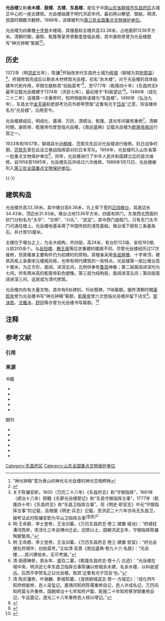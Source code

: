 {{NoteTA
|T=zh-hans:光岳楼;zh-hant:光嶽樓;
|1=zh-hans:光岳楼;zh-hant:光嶽樓;
|2=zh-hans:余木楼;zh-hant:餘木樓;
}}
{{文物保护单位
| 级别 = 全国
| 名称 = 光岳楼
| 图片 = 光岳楼_04.jpg
|说明 = 光岳楼南侧。其二层挂有据传为康熙题写的“神光钟暎”匾额
| 所在 = [[山东省|山东省]][[聊城市|聊城市]]
| 坐标 = {{coord|36|26|39|N|115|57|51|E|display=it|scale:10000}}
| 分类 = 古建筑
| 时代 = [[明朝|明]]
| 编号 = [[第三批全国重点文物保护单位|第三批]]第65项
| 登录 = 1988年1月13日
}}

'''光岳楼'''又称'''余木楼'''、'''鼓楼'''、'''古楼'''、'''东昌楼'''，是位于中国[[山东省|山东省]][[聊城市|聊城市]][[东昌府区|东昌府区]]古城正中心的一座古建筑。光岳楼始建于明代洪武年间，最初用以瞭望、御敌，明清、民国时期数次翻修。1988年，该楼被列为[[第三批全国重点文物保护单位|第三批全国重点文物保护单位]]。

光岳楼为四重檐[[十字脊|十字脊]]木楼阁，其楼基和主楼共高33.38米，占地面积1236平方米{{r|政府网}}。清朝时期，康熙、乾隆等皇帝曾数度登临此楼{{r|东昌府区政府}}{{r|泰岱东来作屏风}}，其中康熙帝曾为光岳楼题写“神光钟暎”匾额<ref group="注" >“神光钟暎”意为泰山的神光与光岳楼的神光交相辉映</ref><ref>{{cite web |title=古代帝王与聊城光岳楼的不解之缘_枣庄大众网-枣庄唯一新闻综合门户网站 |url=http://zaozhuang.dzwww.com/lbtp/lsh/201211/t20121115_7677886.htm |website=zaozhuang.dzwww.com |accessdate=2019-11-08 |archiveurl=https://web.archive.org/web/20191108021751/http://zaozhuang.dzwww.com/lbtp/lsh/201211/t20121115_7677886.htm |archivedate=2019-11-08 |date=2012-11-15 |dead-url=no }}</ref>。

== 历史 ==

1372年（明[[洪武|洪武]]五年），陈镛{{r|官职考证}}<ref group="注" name="官职">关于陈镛官职，1600（万历二十八年）《东昌府志》称“守御指挥”，1661年（顺治十八年）顾瞻《东郡光岳楼壁记》称“东昌守御指挥佥事”，1777年（乾隆四十年）《东昌府志》称“东昌卫指挥佥事”，但《明史·职官志》中无“守御指挥佥事”的记载，且根据《明史·兵志》记载，至洪武二十六年亦尚无东昌卫，据考证此时陈镛官职为平山卫指挥佥事<sup>[[#REF官职考证|[参考]]]<sup></ref>开始改宋代东昌府土城为[[东昌府城墙|砖城]]（聊城为其[[附郭县|附郭县]]）<ref>明·王命爵、李士登修，王汝训纂，《万历东昌府志·卷三·建置·城池》：“府城枕漕河西岸，宋淳化三年自博州迁此，旧筑以土，国朝洪武五年，守御指挥陈镛陶甓甃焉。”</ref>，府城修筑完成后以剩余木材修筑光岳楼，初名“余木楼”。对于光岳楼的具体始建年代和作用，早期文献称其“创始莫考”<ref>明·王命爵、李士登修，王汝训纂，《万历东昌府志·卷三·建置·宫室》：“府光岳楼在府城中，创始莫考。”又如清·高晋《南巡盛典·卷九十六·名胜》：“光岳楼……其兴建始末，无可考据。”</ref>{{r|光岳楼6-10}}，至1777年（乾隆四十年）《东昌府志》最早记载光岳楼建于1374年（洪武七年），最初用于“料敌望远”<ref>清·胡德琳修，周永年、盛百二纂，《乾隆东昌府志·卷十八·古迹》：“光岳楼在城中央，明洪武七年东昌卫指挥佥事陈镛以修城余木建，名余木楼，以料敌望远。后西平李赞名之曰光岳楼，取其‘近鲁有光于岱岳’也。”</ref>{{r|行走大运河|市志古城}}。1486年（成化二十二年）该楼第一次重修时，知府杨能称该楼为“东昌楼”。1496年（弘治九年），东昌太守[[金天锡|金天锡]]和吏部考功员外郎李赞取“近鲁有光于[[泰山|岱岳]]”之意，将该楼命名为“光岳楼”，沿用至今{{r|京杭运河聊城卷}}。

光岳楼建成后，明成化、嘉靖、万历，清顺治、乾隆、道光年间屡有重修<ref>清·陈庆藩修，叶锡麟、靳维熙纂，《宣统聊城县志·卷一·方域志》：“成化丙午知府杨能修，邑人梁玺记，嘉靖间知府陈儒重修自记，邑人许成名记，万历间知府莫与齐重修。国朝顺治十七年知府卢鋐、乾隆二十年知府蔡学颐重修自记，牛运震记，道光二十八年重修邑人杨以增记。”</ref>{{r|光岳楼11-13}}。清朝时期，康熙帝、乾隆帝均曾登临光岳楼，《南巡盛典》记载光岳楼为[[乾隆帝南巡|乾隆帝南巡]]行宫之一{{r|题词及史话|江北水城的珍珠}}。

1933年和1937年，聊城县长[[孙桐峰|孙桐峰]]、范筑先先后对光岳楼进行维修{{r|光岳楼11-13}}。抗日战争时期，[[范筑先|范筑先]]曾在此设立巷战指挥部对抗日本军队{{r|雄伟的古建筑}}。1956年，光岳楼列入山东省第一批重点文物保护单位<ref>{{cite web |title=聊城市省级文物保护单位名单 |url=http://www.liaocheng.gov.cn/xxgk/szfbmxxgk/swhgdxwcbj/201908/t20190820_2357633.html |accessdate=2019-11-05 |date=2019-08-20 }}{{Dead link|date=2019年12月 |bot=InternetArchiveBot |fix-attempted=yes }}</ref>{{r|市志古建筑}}，同年，光岳楼进行了中华人民共和国建立后的首次维修{{r|光岳楼14-15}}。自1956至1985年，光岳楼先后共经过六次维修{{r|市志文物管理}}。1988年1月13日，光岳楼被列入[[第三批全国重点文物保护单位|第三批全国重点文物保护单位]]{{r|全国重点文物保护单位}}。

{{multiple image
| align  = left
| width1 = 280
| image1 = City of Dongchangfu in 1808.jpg 
| caption1 = 清嘉庆十三年（1808）《东昌府志》府城图，府城呈正方形，城内辟有十字街与四座城门相连，光岳楼位于十字街交汇处
| width2 = 320
| image2 = City of Liaocheng in 1971 by CORONA satellite.jpg
| caption2 = 1971年9月的东昌府城（时为聊城县城）卫星影像，如今古城基本格局仍然保存，但城内街区已陆续被拆，光岳楼成为城内少量具有代表性的历史建筑物之一
| width3 = 300
| image3 = Guangyue Tower in 1771.jpg
| caption3 = 清乾隆三十六年（1771）《南巡盛典》名胜图中的光岳楼
}}
{{-}}

==建筑构造==

光岳楼共高33.38米{{r|市志典型建筑}}。其中墩台高9.38米，为上窄下宽的[[正四棱台|正四棱台]]，其底边长34.43米，顶边长31.93米。墩台占地1236平方米，四面有拱门，东南西北西面的拱门分别名为“太平”、“文明”、“兴礼”、“武定”。其中西门是假门，只有东门太平门可通往楼上{{r|市志古建筑}}。光岳楼地基采用了中国传统的浅性基础，墩台墙下砌有三条基条石，共计厚55厘米{{r|墩台修复工程技术}}。

主楼位于墩台之上，为全木结构，共四层，高24米{{r|京杭运河聊城卷|市志典型建筑}}，有台阶122级、金柱192根、斗拱200余个{{r|文物价值探析3655}}。与[[岳阳楼|岳阳楼]]、[[滕王阁|滕王阁]]等后世重建的楼阁不同，尽管光岳楼经历过17次维修，但其楼身主要构件仍为初建时的原物{{r|泰岱东来作屏风|市志古建筑}}。其楼身采用[[重檐|多层屋檐]]、十字脊顶，建筑风格上承袭宋元楼阁风格，也带有明代建筑的一些特点{{r|江北水城的珍珠}}。光岳楼第一层比墩台高十厘米，为正方形，面阔、进深五间，北侧供奉有[[鲁班|鲁班]]神像；第二层面阔进深均为七间{{r|全国重点文物保护单位}}，供有两米高的乾隆帝彩色塑像{{r|泰岱东来作屏风}}。第三层为结构层，面阔进深五间；第四层面阔进深三间，这层或为清代修筑。{{r|光岳楼21-25}}

光岳楼内存有大量文物，其中有6处碑刻，15处壁碑，11块匾额{{r|文物价值探析3654}}。据传清朝时期[[康熙帝|康熙帝]]曾为光岳楼书写“神光钟暎”匾额，[[乾隆帝|乾隆帝]]曾六次登临光岳楼并留下诗文<ref>{{cite web |author1=雁行江湖 |title=江北第一名楼的光岳楼，乾隆六次登临题诗十三首_夏_大众网 |url=http://tour.dzwww.com/lyzt/sjlc/xia/201808/t20180822_17754929.htm |website=tour.dzwww.com |accessdate=2019-11-06 |date=2018-08-22}}</ref>。[[郭沫若|郭沫若]]、[[沈雁冰|沈雁冰]]、[[舒同|舒同]]等亦曾为光岳楼书写匾额。{{r|市志古建筑}}<ref>{{cite web |author1=程广海 |title=郭沫若书题“光岳楼”匾额 -齐鲁晚报数字报刊 |url=https://epaper.qlwb.com.cn/qlwb/PDF/20120524/B03.pdf |website=齐鲁晚报数字版 |accessdate=2019-11-06 |format=pdf |date=2012-05-24 |archive-url=https://web.archive.org/web/20120601234129/http://epaper.qlwb.com.cn/qlwb/PDF/20120524/B03.pdf |archive-date=2012-06-01 |dead-url=no }}</ref>

==注释==
<references group="注"/>
==参考文献==
===引用===
{{reflist|refs=
<ref name="泰岱东来作屏风">{{cite web |title=光岳楼：泰岱东来作屏风 乾隆题写天下第一(图)_新闻中心_文化_新浪网 |url=http://news.sina.com.cn/cul/2005-04-19/23345877.html |website=news.sina.com.cn |accessdate=2019-11-05 |date=2005-04-19|archive-url=https://web.archive.org/web/20060614200137/http://news.sina.com.cn/cul/2005-04-19/23345877.html |archive-date=2006-06-14 |dead-url=no }}</ref>
<ref name="市志古建筑">[http://lib.sdsqw.cn/bin/mse.exe?seachword=%u5149%u5CB3%u697C&K=bf&A=5&rec=478&list=&page=&run=13 聊城市地方史志编委会(1999), 聊城市志, 古建筑]</ref>
<ref name="市志文物管理">[http://lib.sdsqw.cn/bin/mse.exe?seachword=%u5149%u5CB3%u697C&K=bf&A=5&rec=484&list=&page=&run=13 聊城市地方史志编委会(1999), 聊城市志, 文物管理]</ref>
<ref name="市志典型建筑">[http://lib.sdsqw.cn/bin/mse.exe?seachword=%u5149%u5CB3%u697C&K=bf&A=5&rec=267&list=&page=&run=13 聊城市地方史志编委会(1999), 聊城市志, 典型建筑]</ref>
<ref name="市志古城">[http://lib.sdsqw.cn/bin/mse.exe?seachword=%u5149%u5CB3%u697C&K=bf&A=5&rec=19&list=&page=&run=13 聊城市地方史志编委会(1999), 聊城市志, 古城]</ref>
<ref name="行走大运河">{{cite web |author1=胡蒙 |author2=李静 |title=行走大运河③:揭运河古都聊城的繁荣史 光岳楼成地标_齐鲁原创_山东新闻_新闻_齐鲁网 |url=http://news.iqilu.com/shandong/yuanchuang/2014/0921/2148046.shtml |website=news.iqilu.com |accessdate=2019-11-06 |date=2014-09-21}}</ref>
<ref name="全国重点文物保护单位">[[#REF全国重点文物保护单位|《全国重点文物保护单位》编辑委员会(2004), 全国重点文物保护单位·第一至第五批·第Ⅱ卷, 第292页]]</ref>
<ref name="东昌府区政府">{{cite web |author1=东昌府区人民政府 |title=历史沿革 |url=http://www.dongchangfu.gov.cn/zjdcf/dcfgk/lsyg/201612/t20161214_1981105.html |accessdate=2019-11-05 |date=2016-12-14 }}{{Dead link|date=2019年12月 |bot=InternetArchiveBot |fix-attempted=yes }}</ref>
<ref name="政府网">{{cite web |author1=聊城市人民政府 |url=http://www.liaocheng.gov.cn/lcsq/fjms/201811/t20181109_1894095.html |accessdate=2019-11-05 |date=2018-07-03 |title=光岳楼介绍 }}{{Dead link|date=2019年12月 |bot=InternetArchiveBot |fix-attempted=yes }}</ref>
<ref name="京杭运河聊城卷">[http://lib.sdsqw.cn/bin/mse.exe?seachword=%u5149%u5CB3%u697C&K=f063&A=37&rec=32&list=&page=&run=13 王玉芬等(2013), 京杭运河·齐鲁风情 聊城卷, 古建筑]</ref>
<ref name="题词及史话">[[#REF题词及史话|滕李娜(2010), 光岳楼题词及史话]]</ref>
<ref name="江北水城的珍珠">[[#REF江北水城的珍珠|姜继兴(2012)， 江北水城的珍珠——山东聊城光岳楼]]</ref>
<ref name="光岳楼11-13">[[#REF光岳楼|魏聊(1998), 光岳楼, 第11至13页]]</ref>
<ref name="光岳楼21-25">[[#REF光岳楼|魏聊(1998), 光岳楼, 第21至25页]]</ref>
<ref name="光岳楼14-15">[[#REF光岳楼|魏聊(1998), 光岳楼, 第14至15页]]</ref>
<ref name="光岳楼6-10">[[#REF光岳楼|魏聊(1998), 光岳楼, 第6至10页]]</ref>
<ref name="雄伟的古建筑">[[#REF雄伟的古建筑|孟宪霞(2006), 雄伟的古建筑：光岳楼]]</ref>
<ref name="墩台修复工程技术">[[#REF墩台修复工程技术|魏聊(1995), 光岳楼墩台修复工程技术]]</ref>
<ref name="文物价值探析3654">[[#REF文物价值探析|刘一诺(2019), 古代建筑光岳楼的文物价值探析, 第3654页]]</ref>
<ref name="文物价值探析3655">[[#REF文物价值探析|刘一诺(2019), 古代建筑光岳楼的文物价值探析, 第3655页]]</ref>
<ref name="官职考证"><span id="REF官职考证">{{cite web |author1=刘洪山 |title=光岳楼的建造者陈镛 他的事咱知多少_东昌府新闻网 |url=http://dcf.lcxw.cn/news/20180906/17004.html |website=dcf.lcxw.cn |accessdate=2019-11-08 |archiveurl=https://web.archive.org/web/20201212160502/http://dcf.lcxw.cn/news/20180906/17004.html |archivedate=2020-12-12 |date=2018-09-06 |dead-url=no }}</span></ref>

|30em}}

===来源===
;书籍
{{refbegin}}
*{{cite book |author1=聊城市地方史志编委会 |editor=贺继德等 |title=聊城市志 |date=1999.03 |publisher=齐鲁书社 |location=济南 |isbn=7-5333-0681-3 |url=http://lib.sdsqw.cn/bin/mse.exe?seachword=%u5149%u5CB3%u697C&K=bf&A=5&run=12}}
*{{Cite book |title=全国重点文物保护单位·第一至第五批·第Ⅱ卷 |publisher=文物出版社 |year=2004 |isbn=7-5010-1525-2|ref=REF全国重点文物保护单位}}
*{{cite book |author1=聊城市文物管理所 |coauthors=魏聊 |title=光岳楼 |date=1998.03 |ref=REF光岳楼}}
*{{cite book |author1=王玉芬 |author2=王德椿 |date=2013 |publisher=山东人民出版社 |location=济南 |isbn=978-7-209-06509-2 |url=http://lib.sdsqw.cn/bin/mse.exe?seachword=%u5149%u5CB3%u697C&K=f063&A=37&run=12 |accessdate=2019-11-06|title=京杭运河·齐鲁风情 聊城卷}}
*{{cite book |author1=陈庆藩修 |coauthors=叶锡麟，靳维熙 |title=宣统聊城县志·卷一·方域志 |date=宣统二年（1910年）}}
{{refend}}
;期刊
{{refbegin}}
*{{cite journal |author=裴玉娜 |coauthors=温亚斌 |title=浅谈光岳楼的修缮与文化遗产保护 |journal=住宅科技 |date=2012 |issue=05 |pages=44-47 |doi=10.3969/j.issn.1002-0454.2012.05.011 |ref=REF修缮与保护}}
*{{cite journal |author=滕李娜 |title=光岳楼题词及史话 |journal=山东档案 |date=2010 |issue=2 |doi=10.3969/j.issn.1672-5402.2010.02.032|ref=REF题词及史话}}
*{{cite journal |author=刘一诺 |title=古代建筑光岳楼的文物价值探析 |journal=建筑工程技术与设计 |date=2019 |issue=6 |ref=REF文物价值探析}}
*{{cite journal |author=魏聊 |title=光岳楼墩台修复工程技术 |journal=古建园林技术 |date=1995 |issue=3|ref=REF墩台修复工程技术}}
*{{cite journal |author=姜继兴 |title=江北水城的珍珠——山东聊城光岳楼 |journal=中国工程咨询 |date=2012 |issue=10|ref=REF江北水城的珍珠}}
*{{cite journal |author1=孟宪霞 |title=雄伟的古建筑：光岳楼 |journal=兰台世界：上半月 |date=2006 |issue=1X|ref=REF雄伟的古建筑}}
{{refend}}

{{山东全国重点文物保护单位}}

{{DEFAULTSORT:Guang}}
[[Category:东昌府区|Category:东昌府区]]
[[Category:山东全国重点文物保护单位|Category:山东全国重点文物保护单位]]